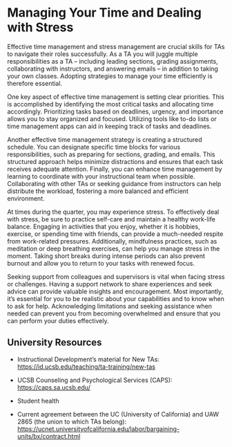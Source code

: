 # Managing Your Time and Dealing with Stress

Effective time management and stress management are crucial skills for TAs to navigate their roles successfully. As a TA you will juggle multiple responsibilities as a TA – including leading sections, grading assignments, collaborating with instructors, and answering emails – in addition to taking your own classes. Adopting strategies to manage your time efficiently is therefore essential.  

One key aspect of effective time management is setting clear priorities. This is accomplished by identifying the most critical tasks and allocating time accordingly.  Prioritizing tasks based on deadlines, urgency, and importance allows you to stay organized and focused. Utilizing tools like to-do lists or time management apps can aid in keeping track of tasks and deadlines.

Another effective time management strategy is creating a structured schedule. You can designate specific time blocks for various responsibilities, such as preparing for sections, grading, and emails. This structured approach helps minimize distractions and ensures that each task receives adequate attention. Finally, you can enhance time management by learning to coordinate with your instructional team when possible. Collaborating with other TAs or seeking guidance from instructors can help distribute the workload, fostering a more balanced and efficient environment.

At times during the quarter, you may experience stress. To effectively deal with stress, be sure to practice self-care and maintain a healthy work-life balance. Engaging in activities that you enjoy, whether it is hobbies, exercise, or spending time with friends, can provide a much-needed respite from work-related pressures. Additionally, mindfulness practices, such as meditation or deep breathing exercises, can help you manage stress in the moment. Taking short breaks during intense periods can also prevent burnout and allow you to return to your tasks with renewed focus.

Seeking support from colleagues and supervisors is vital when facing stress or challenges.  Having a support network to share experiences and seek advice can provide valuable insights and encouragement. Most importantly, it’s essential for you to be realistic about your capabilities and to know when to ask for help.  Acknowledging limitations and seeking assistance when needed can prevent you from becoming overwhelmed and ensure that you can perform your duties effectively.

## University Resources

- Instructional Development's material for New TAs: <a href="https://id.ucsb.edu/teaching/ta-training/new-tas" target="_blank">https://id.ucsb.edu/teaching/ta-training/new-tas</a>

- UCSB Counseling and Psychological Services (CAPS): <a href="https://caps.sa.ucsb.edu/" target="_blank">https://caps.sa.ucsb.edu/</a>

- Student health

- Current agreement between the UC (University of California) and UAW 2865 (the union to which TAs belong): <a href="https://ucnet.universityofcalifornia.edu/labor/bargaining-units/bx/contract.html" target="_blank">https://ucnet.universityofcalifornia.edu/labor/bargaining-units/bx/contract.html</a>



